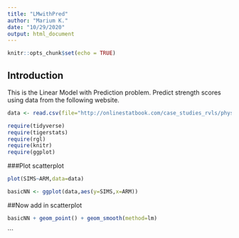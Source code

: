 ```yaml
---
title: "LMwithPred"
author: "Marium K."
date: "10/29/2020"
output: html_document
---
```


```r
knitr::opts_chunk$set(echo = TRUE)
```

## Introduction  
This is the Linear Model with Prediction problem. Predict strength scores using data from the following website.    

```r
data <- read.csv(file="http://onlinestatbook.com/case_studies_rvls/physical_strength/data.txt", sep="", header=TRUE)  
```

```r
require(tidyverse)
require(tigerstats)
require(rgl)
require(knitr)
require(ggplot)
```

###Plot scatterplot

```r
plot(SIMS~ARM,data=data)
```

```r
basicNN <- ggplot(data,aes(y=SIMS,x=ARM))
```
##Now add in scatterplot

```r
basicNN + geom_point() + geom_smooth(method=lm)
```
```

